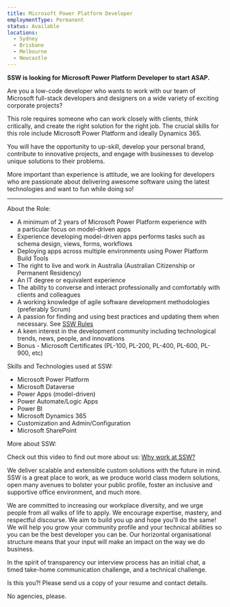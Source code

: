```yaml
---
title: Microsoft Power Platform Developer
employmentType: Permanent
status: Available
locations:
  - Sydney
  - Brisbane
  - Melbourne
  - Newcastle
---
```


**SSW is looking for Microsoft Power Platform Developer to start ASAP.**

Are you a low-code developer who wants to work with our team of Microsoft full-stack developers and designers on a wide variety of exciting corporate projects?

This role requires someone who can work closely with clients, think critically, and create the right solution for the right job. The crucial skills for this role include Microsoft Power Platform and ideally Dynamics 365.

You will have the opportunity to up-skill, develop your personal brand, contribute to innovative projects, and engage with businesses to develop unique solutions to their problems.

More important than experience is attitude, we are looking for developers who are passionate about delivering awesome software using the latest technologies and want to fun while doing so!

***

About the Role:

* A minimum of 2 years of Microsoft Power Platform experience with a particular focus on model-driven apps
* Experience developing model-driven apps performs tasks such as schema design, views, forms, workflows
* Deploying apps across multiple environments using Power Platform Build Tools
* The right to live and work in Australia (Australian Citizenship or Permanent Residency)
* An IT degree or equivalent experience
* The ability to converse and interact professionally and comfortably with clients and colleagues
* A working knowledge of agile software development methodologies (preferably Scrum)
* A passion for finding and using best practices and updating them when necessary. See [SSW Rules](https://www.ssw.com.au/rules/)
* A keen interest in the development community including technological trends, news, people, and innovations
* Bonus - Microsoft Certificates (PL-100, PL-200, PL-400, PL-600, PL-900, etc)

Skills and Technologies used at SSW:

* Microsoft Power Platform
* Microsoft Dataverse
* Power Apps (model-driven)
* Power Automate/Logic Apps
* Power BI
* Microsoft Dynamics 365
* Customization and Admin/Configuration
* Microsoft SharePoint

More about SSW:

Check out this video to find out more about us: [Why work at SSW?](https://youtu.be/tWuutobJtdg)

We deliver scalable and extensible custom solutions with the future in mind. SSW is a great place to work, as we produce world class modern solutions, open many avenues to bolster your public profile, foster an inclusive and supportive office environment, and much more.

We are committed to increasing our workplace diversity, and we urge people from all walks of life to apply. We encourage expertise, mastery, and respectful discourse. We aim to build you up and hope you'll do the same! We will help you grow your community profile and your technical abilities so you can be the best developer you can be. Our horizontal organisational structure means that your input will make an impact on the way we do business.

In the spirit of transparency our interview process has an initial chat, a timed take-home communication challenge, and a technical challenge.

Is this you?! Please send us a copy of your resume and contact details.

No agencies, please.
